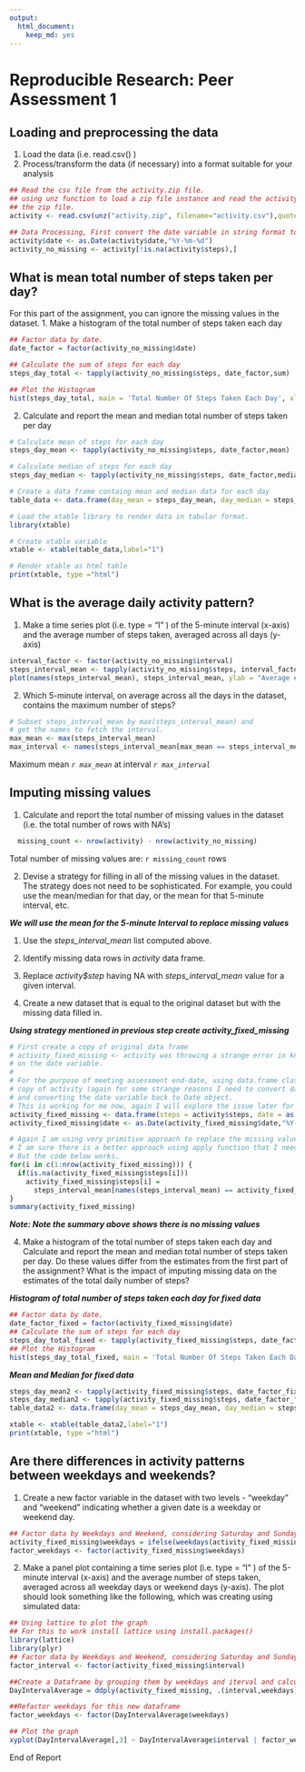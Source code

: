 ```yaml
---
output:
  html_document:
    keep_md: yes
---
```

# Reproducible Research: Peer Assessment 1


## Loading and preprocessing the data

  1. Load the data (i.e. read.csv() )
  2. Process/transform the data (if necessary) into a format suitable for your analysis

```r
## Read the csv file from the activity.zip file.
## using unz function to load a zip file instance and read the activity.csv file stored in
## the zip file.
activity <- read.csv(unz("activity.zip", filename="activity.csv"),quote="\"", as.is = TRUE)

## Data Processing, First convert the date variable in string format to Date object.
activity$date <- as.Date(activity$date,"%Y-%m-%d")
activity_no_missing <- activity[!is.na(activity$steps),]
```

## What is mean total number of steps taken per day?

  For this part of the assignment, you can ignore the missing values in the dataset.
  1. Make a histogram of the total number of steps taken each day

```r
## Factor data by date.
date_factor = factor(activity_no_missing$date)

## Calculate the sum of steps for each day
steps_day_total <- tapply(activity_no_missing$steps, date_factor,sum)

## Plot the Histogram
hist(steps_day_total, main = 'Total Number Of Steps Taken Each Day', xlab='Number of Steps')
```

  2. Calculate and report the mean and median total number of steps taken per day

```r
# Calculate mean of steps for each day
steps_day_mean <- tapply(activity_no_missing$steps, date_factor,mean)

# Calculate median of steps for each day
steps_day_median <- tapply(activity_no_missing$steps, date_factor,median)

# Create a data frame containg mean and median data for each day 
table_data <- data.frame(day_mean = steps_day_mean, day_median = steps_day_median)

# Load the xtable library to render data in tabular format.
library(xtable)

# Create xtable variable
xtable <- xtable(table_data,label="1")

# Render xtable as html table
print(xtable, type ="html")
```

## What is the average daily activity pattern?

  1. Make a time series plot (i.e. type = "l" ) of the 5-minute interval (x-axis) and the average number of steps taken, averaged across all days (y-axis)

```r
interval_factor <- factor(activity_no_missing$interval)
steps_interval_mean <- tapply(activity_no_missing$steps, interval_factor,mean)
plot(names(steps_interval_mean), steps_interval_mean, ylab = "Average # of Steps Taken", xlab = "Interval", type = "l")
```

  2. Which 5-minute interval, on average across all the days in the dataset, contains the maximum number of steps?

```r
# Subset steps_interval_mean by max(steps_interval_mean) and
# get the names to fetch the interval.
max_mean <- max(steps_interval_mean)
max_interval <- names(steps_interval_mean[max_mean == steps_interval_mean])
```
Maximum mean *`r max_mean`* at interval *`r max_interval`*

## Imputing missing values
1. Calculate and report the total number of missing values in the dataset (i.e. the total number of rows with NA's)
```r
  missing_count <- nrow(activity) - nrow(activity_no_missing)
```
Total number of missing values are: `r missing_count` rows

2. Devise a strategy for filling in all of the missing values in the dataset. The strategy does not need to be sophisticated. For example, you could use the mean/median for that day, or the mean for that 5-minute interval, etc.

  ***We will use the mean for the 5-minute Interval to replace missing values***
  
  1. Use the *steps_interval_mean* list computed above. 
  2. Identify missing data rows in *activity* data frame.
  3. Replace *activity$step* having NA with *steps_interval_mean* value for a given interval.

3. Create a new dataset that is equal to the original dataset but with the missing data filled in.

  ***Using strategy mentioned in previous step create activity_fixed_missing***
```r
# First create a copy of original data frame
# activity_fixed_missing <- activity was throwing a strange error in knit-er environment
# on the date variable.
#
# For the purpose of meeting assessment end-date, using data.frame class to create a 
# copy of activity (again for some strange reasons I need to convert date to string object)
# and converting the date variable back to Date object.
# This is working for me now, again I will explore the issue later for better approach.
activity_fixed_missing <- data.frame(steps = activity$steps, date = as.character(activity$date,"%Y-%m-%d"), interval = activity$interval)
activity_fixed_missing$date <- as.Date(activity_fixed_missing$date,"%Y-%m-%d")

# Again I am using very primitive approach to replace the missing value in for loop
# I am sure there is a better approach using apply function that I need to explore.
# But the code below works.
for(i in c(1:nrow(activity_fixed_missing))) {
  if(is.na(activity_fixed_missing$steps[i])) 
    activity_fixed_missing$steps[i] = 
      steps_interval_mean[names(steps_interval_mean) == activity_fixed_missing$interval[i]]
}
summary(activity_fixed_missing)
```
  ***Note: Note the summary above shows there is no missing values***

4. Make a histogram of the total number of steps taken each day and Calculate and report the mean and median total number of steps taken per day. Do these values differ from the estimates from the first part of the assignment? What is the impact of imputing missing data on the estimates of the total daily number of steps?

  ***Histogram of total number of steps taken each day for fixed data***
```r
## Factor data by date.
date_factor_fixed = factor(activity_fixed_missing$date)
## Calculate the sum of steps for each day
steps_day_total_fixed <- tapply(activity_fixed_missing$steps, date_factor_fixed,sum)
## Plot the Histogram
hist(steps_day_total_fixed, main = 'Total Number Of Steps Taken Each Day', xlab='Number of Steps')
```

  ***Mean and Median for fixed data***
```r
steps_day_mean2 <- tapply(activity_fixed_missing$steps, date_factor_fixed,mean)
steps_day_median2 <- tapply(activity_fixed_missing$steps, date_factor_fixed,median)
table_data2 <- data.frame(day_mean = steps_day_mean, day_median = steps_day_median)

xtable <- xtable(table_data2,label="1")
print(xtable, type ="html")
```


## Are there differences in activity patterns between weekdays and weekends?

1. Create a new factor variable in the dataset with two levels - "weekday" and "weekend" indicating
whether a given date is a weekday or weekend day.

```r

## Factor data by Weekdays and Weekend, considering Saturday and Sunday as Weekend.
activity_fixed_missing$weekdays = ifelse(weekdays(activity_fixed_missing$date) %in% c("Saturday","Sunday"), "Weekend", "Weekday")
factor_weekdays <- factor(activity_fixed_missing$weekdays)

```
2. Make a panel plot containing a  time series plot (i.e. type = "l" ) of the 5-minute interval (x-axis) and the average number of steps taken, averaged across all weekday days or weekend days (y-axis). The plot should look something like the following, which was creating using simulated data:
```r
## Using lattice to plot the graph
## For this to work install lattice using install.packages()
library(lattice)
library(plyr)
## Factor data by Weekdays and Weekend, considering Saturday and Sunday as Weekend.
factor_interval <- factor(activity_fixed_missing$interval)

##Create a Dataframe by grouping them by weekdays and iterval and calculating mean of each group
DayIntervalAverage = ddply(activity_fixed_missing, .(interval,weekdays), function(x,...) {mean(x$steps,rm.na=TRUE)})

##Refactor weekdays for this new dataframe
factor_weekdays <- factor(DayIntervalAverage$weekdays)

## Plot the graph
xyplot(DayIntervalAverage[,3] ~ DayIntervalAverage$interval | factor_weekdays, layout = c(1, 2), type="l", ylab = "Number of Steps", xlab="Interval")

```

End of Report
